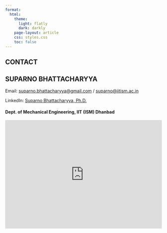 ```yaml
---
format: 
  html:
    theme:
      light: flatly
      dark: darkly
    page-layout: article
    css: styles.css
    toc: false
---
```


::: page-header
# CONTACT
:::

## SUPARNO BHATTACHARYYA


Email: [suparno.bhattacharyya\@gmail.com](mailto:suparno.bhattacharyya@gmail.com) / [suparno\@iitism.ac.in](mailto:suparno@iitism.ac.in)

LinkedIn: [Suparno Bhattacharyya, Ph.D.](https://www.linkedin.com/in/suparnob/)


#### Dept. of Mechanical Engineering, IIT (ISM) Dhanbad

<iframe src="https://www.google.com/maps/embed?pb=!1m18!1m12!1m3!1d542.5989723243481!2d86.43916806943106!3d23.813042374211136!2m3!1f0!2f0!3f0!3m2!1i1024!2i768!4f13.1!3m3!1m2!1s0x39f6bc9f5e3682c3%3A0x8f5db12505596ae3!2sDepartment%20Of%20Mechanical%20Engineering!5e0!3m2!1sen!2sin!4v1757090918761!5m2!1sen!2sin" width="100%" height="350" style="border:0;" allowfullscreen="" loading="fast" referrerpolicy="no-referrer-when-downgrade"></iframe>

